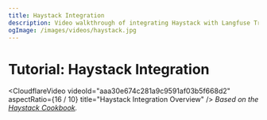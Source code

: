 ```yaml
---
title: Haystack Integration
description: Video walkthrough of integrating Haystack with Langfuse Tracing
ogImage: /images/videos/haystack.jpg
---
```


# Tutorial: Haystack Integration

<CloudflareVideo
  videoId="aaa30e674c281a9c9591af03b5f668d2"
  aspectRatio={16 / 10}
  title="Haystack Integration Overview"
/>
<span>
  _Based on the [Haystack
  Cookbook](/guides/cookbook/integration_haystack)._
</span>
